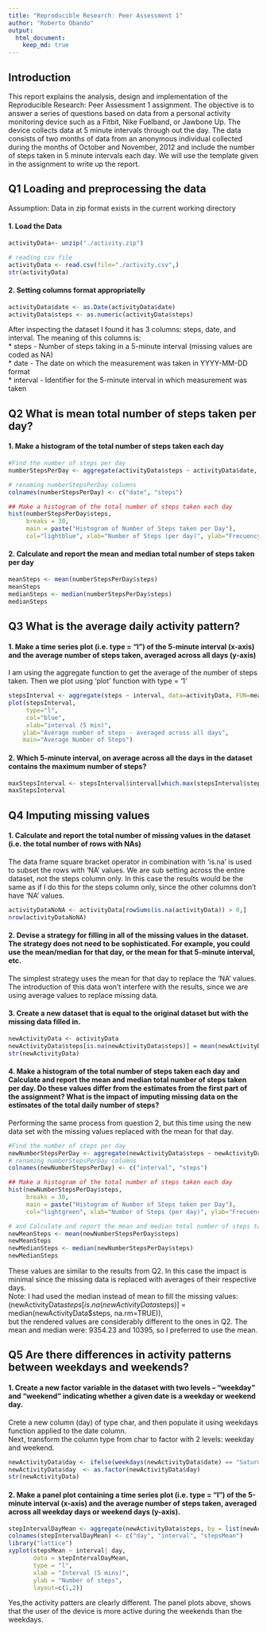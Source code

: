 ```yaml
---
title: "Reproducible Research: Peer Assessment 1"
author: "Roberto Obando"
output: 
  html_document:
    keep_md: true
---
```

## Introduction
This report explains the analysis, design and implementation of the Reproducible Research: Peer Assessment 1 assignment. The objective is to answer a series of questions based on data from a personal activity monitoring device such as a Fitbit, Nike Fuelband, or Jawbone Up. The device collects data at 5 minute intervals through out the day. The data consists of two months of data from an anonymous individual collected during the months of October and November, 2012 and include the number of steps taken in 5 minute intervals each day.
We will use the template given in the assignment to write up the report.  

## Q1 Loading and preprocessing the data  
Assumption: Data in zip format exists in the current working directory  

#### 1. Load the Data  

```r

activityData<- unzip("./activity.zip")

# reading csv file
activityData <- read.csv(file="./activity.csv",)
str(activityData)
``` 

#### 2. Setting columns format appropriatelly  

```r
activityData$date <- as.Date(activityData$date)
activityData$steps <- as.numeric(activityData$steps)
``` 

After inspecting the dataset I found it has 3 columns: steps, date, and interval. The meaning of this columns is:  
* steps    - Number of steps taking in a 5-minute interval (missing values are coded as NA)  
* date     - The date on which the measurement was taken in YYYY-MM-DD format  
* interval - Identifier for the 5-minute interval in which measurement was taken  

## Q2 What is mean total number of steps taken per day?

#### 1. Make a histogram of the total number of steps taken each day

```r
#Find the number of steps per day
numberStepsPerDay <- aggregate(activityData$steps ~ activityData$date, activityData, sum)

# renaming numberStepsPerDay columns
colnames(numberStepsPerDay) <- c("date", "steps")

## Make a histogram of the total number of steps taken each day
hist(numberStepsPerDay$steps,
     breaks = 30,
     main = paste("Histogram of Number of Steps taken per Day"), 
     col="lightblue", xlab="Number of Steps (per day)", ylab="Frecuency (days)")
```

#### 2. Calculate and report the mean and median total number of steps taken per day

```r
meanSteps <- mean(numberStepsPerDay$steps)
meanSteps
medianSteps <- median(numberStepsPerDay$steps)
medianSteps

```

## Q3 What is the average daily activity pattern?

#### 1. Make a time series plot (i.e. type = "l") of the 5-minute interval (x-axis) and the average number of steps taken, averaged across all days (y-axis)

I am using the aggregate function to get the average of the number of steps taken. Then we plot  using 'plot' function with type = '1' 

```r
stepsInterval <- aggregate(steps ~ interval, data=activityData, FUN=mean)
plot(stepsInterval, 
     type="l",
     col="blue",
     xlab="interval (5 min)", 
    ylab="Average number of steps - averaged across all days",
    main="Average Number of Steps")
```

#### 2. Which 5-minute interval, on average across all the days in the dataset contains the maximum number of steps?

```r
maxStepsInterval <- stepsInterval$interval[which.max(stepsInterval$steps)]
maxStepsInterval
```


## Q4 Imputing missing values

#### 1. Calculate and report the total number of missing values in the dataset (i.e. the total number of rows with NAs)

The data frame square bracket operator in combination with 'is.na' is used to subset the rows with 'NA' values. We are sub setting across the entire dataset, not the steps column only. In this case the results would be the same as if I do this for the steps column only, since the other columns don't have 'NA' values.

```r
activityDataNoNA <- activityData[rowSums(is.na(activityData)) > 0,]
nrow(activityDataNoNA)
```

#### 2. Devise a strategy for filling in all of the missing values in the dataset. The strategy does not need to be sophisticated. For example, you could use the mean/median for that day, or the mean for that 5-minute interval, etc.
The simplest strategy uses the mean for that day to replace the 'NA' values. The introduction of this data won't interfere with the results, since we are using average values to replace missing data. 

#### 3. Create a new dataset that is equal to the original dataset but with the missing data filled in.

```r
newActivityData <- activityData
newActivityData$steps[is.na(newActivityData$steps)] = mean(newActivityData$steps, na.rm=TRUE)
str(newActivityData)
```

#### 4. Make a histogram of the total number of steps taken each day and Calculate and report the mean and median total number of steps taken per day. Do these values differ from the estimates from the first part of the assignment? What is the impact of imputing missing data on the estimates of the total daily number of steps?


Performing the same process from question 2, but this time using the new data set with the missing values replaced with the mean for that day.

```r
#Find the number of steps per day
newNumberStepsPerDay <- aggregate(newActivityData$steps ~ newActivityData$date, newActivityData, sum)
# renaming numberStepsPerDay columns
colnames(newNumberStepsPerDay) <- c("interval", "steps")

## Make a histogram of the total number of steps taken each day
hist(newNumberStepsPerDay$steps,
     breaks = 30,
     main = paste("Histogram of Number of Steps taken per Day"), 
     col="lightgreen", xlab="Number of Steps (per day)", ylab="Frecuency (days)")

# and Calculate and report the mean and median total number of steps taken per day. 
newMeanSteps <- mean(newNumberStepsPerDay$steps)
newMeanSteps
newMedianSteps <- median(newNumberStepsPerDay$steps)
newMedianSteps
```

These values are similar to the results from Q2. 
In this case the impact is minimal since the missing data is replaced with averages of their respective days.  
Note: I had used the median instead of mean to fill the missing values:  
(newActivityData$steps[is.na(newActivityData$steps)] = median(newActivityData$steps, na.rm=TRUE)),  
but the rendered values are considerably different to the ones in Q2. The mean and median were: 9354.23 and 10395, so I preferred to use the mean.

## Q5 Are there differences in activity patterns between weekdays and weekends?

#### 1. Create a new factor variable in the dataset with two levels -- "weekday" and "weekend" indicating whether a given date is a weekday or weekend day.

Crete a new column (day) of type char, and then populate it using weekdays function applied to the date column.  
Next, transform the column type from char to factor with 2 levels: weekday and weekend.

```r
newActivityData$day <- ifelse(weekdays(newActivityData$date) == "Saturday" | weekdays(newActivityData$date) == "Sunday" ,"weekend","weekday")
newActivityData$day  <- as.factor(newActivityData$day)
str(newActivityData)
```

#### 2. Make a panel plot containing a time series plot (i.e. type = "l") of the 5-minute interval (x-axis) and the average number of steps taken, averaged across all weekday days or weekend days (y-axis).

```r
stepIntervalDayMean <- aggregate(newActivityData$steps, by = list(newActivityData$day, newActivityData$interval), mean, na.rm=TRUE)
colnames(stepIntervalDayMean) <- c("day", "interval", "stepsMean")
library("lattice")
xyplot(stepsMean ~ interval| day, 
       data = stepIntervalDayMean,
       type = "l",
       xlab = "Interval (5 mins)",
       ylab = "Number of steps",
       layout=c(1,2))
```

Yes,the activity patters are clearly different. The panel plots above, shows that the user of the device is more active during the weekends than the weekdays. 

